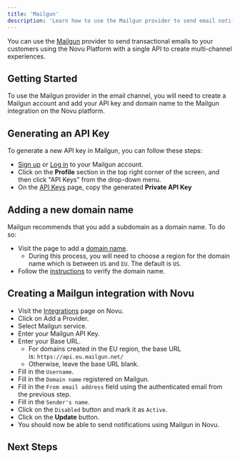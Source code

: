 ```yaml
---
title: 'Mailgun'
description: 'Learn how to use the Mailgun provider to send email notifications using Novu'
---
```



You can use the [Mailgun](https://mailgun.com/) provider to send transactional emails to your customers using the Novu Platform with a single API to create multi-channel experiences.

## Getting Started

To use the Mailgun provider in the email channel, you will need to create a Mailgun account and add your API key and domain name to the Mailgun integration on the Novu platform.

## Generating an API Key

To generate a new API key in Mailgun, you can follow these steps:

- [Sign up](https://signup.mailgun.com/new/signup) or [Log in](https://login.mailgun.com/login/) to your Mailgun account.
- Click on the **Profile** section in the top right corner of the screen, and then click "API Keys" from the drop-down menu.
- On the [API Keys](https://app.mailgun.com/app/account/security/api_keys) page, copy the generated **Private API Key**

## Adding a new domain name

Mailgun recommends that you add a subdomain as a domain name. To do so:

- Visit the page to add a [domain name](https://app.mailgun.com/app/sending/domains/new).
  - During this process, you will need to choose a region for the domain name which is between `US` and `EU`. The default is `US`.
- Follow the [instructions](https://documentation.mailgun.com/en/latest/user_manual.html#verifying-your-domain-1) to verify the domain name.

## Creating a Mailgun integration with Novu

- Visit the [Integrations](https://dashboard-v2.novu.co/integrations?utm_campaign=docs-mailgun) page on Novu.
- Click on Add a Provider.
- Select Mailgun service.
- Enter your Mailgun API Key.
- Enter your Base URL.
  - For domains created in the EU region, the base URL is: `https://api.eu.mailgun.net/`
  - Otherwise, leave the base URL blank.
- Fill in the `Username`.
- Fill in the `Domain name` registered on Mailgun.
- Fill in the `From email address` field using the authenticated email from the previous step.
- Fill in the `Sender's name`.
- Click on the `Disabled` button and mark it as `Active`.
- Click on the **Update** button.
- You should now be able to send notifications using Mailgun in Novu.

## Next Steps

<EmailProviderNextSteps />
